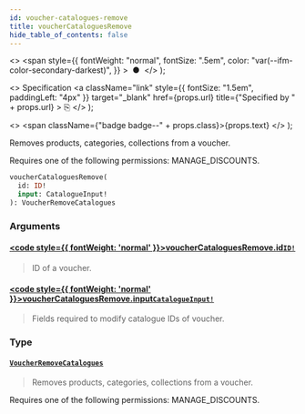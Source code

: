 ```yaml
---
id: voucher-catalogues-remove
title: voucherCataloguesRemove
hide_table_of_contents: false
---
```


  <>
    <span
      style={{
        fontWeight: "normal",
        fontSize: ".5em",
        color: "var(--ifm-color-secondary-darkest)",
      }}
    >
      &nbsp;●&nbsp;
    </span>
  </>
);

  <>
    Specification
    <a
      className="link"
      style={{ fontSize: "1.5em", paddingLeft: "4px" }}
      target="\_blank"
      href={props.url}
      title={"Specified by " + props.url}
    >
      ⎘
    </a>
  </>
);

  <>
    <span className={"badge badge--" + props.class}>{props.text}</span>
  </>
);

Removes products, categories, collections from a voucher.

Requires one of the following permissions: MANAGE_DISCOUNTS.

```graphql
voucherCataloguesRemove(
  id: ID!
  input: CatalogueInput!
): VoucherRemoveCatalogues
```

### Arguments

#### [<code style={{ fontWeight: 'normal' }}>voucherCataloguesRemove.<b>id</b></code>](#)<Bullet />[`ID!`](../../api-reference/scalars/id) <Badge class="secondary" text="non-null"/> <Badge class="secondary" text="scalar"/>

> ID of a voucher.

#### [<code style={{ fontWeight: 'normal' }}>voucherCataloguesRemove.<b>input</b></code>](#)<Bullet />[`CatalogueInput!`](../../api-reference/inputs/catalogue-input) <Badge class="secondary" text="non-null"/> <Badge class="secondary" text="input"/>

> Fields required to modify catalogue IDs of voucher.

### Type

#### [`VoucherRemoveCatalogues`](../../api-reference/objects/voucher-remove-catalogues) <Badge class="secondary" text="object"/>

> Removes products, categories, collections from a voucher.

Requires one of the following permissions: MANAGE_DISCOUNTS.

>
